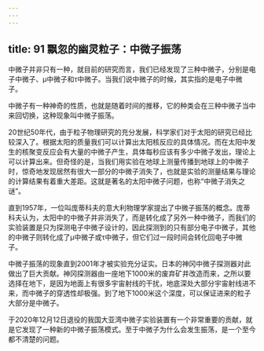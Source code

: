 ```yaml
---
---
---
```

title: 91 飘忽的幽灵粒子：中微子振荡
---




中微子并非只有一种，就目前的研究而言，我们已经发现了三种中微子，分别是电子中微子、μ中微子和τ中微子。当我们说中微子的时候，其实指的是电子中微子。

中微子有一种神奇的性质，也就是随着时间的推移，它的种类会在三种中微子当中来回切换，这种现象叫中微子振荡。

20世纪50年代，由于粒子物理研究的充分发展，科学家们对于太阳的研究已经比较深入了。根据太阳的质量我们可以计算出太阳核反应的具体情况。而在太阳中发生的核聚变反应会有大量的中微子产生，具体每秒应该有多少中微子发出，理论上可以计算出来。但奇怪的是，当我们用实验在地球上测量传播到地球上的中微子时，惊奇地发现居然有很大一部分的中微子消失了，也就是实验的测量结果与理论的计算结果有着重大差距。这就是著名的太阳中微子问题，也称“中微子消失之谜”。

直到1957年，一位叫庞蒂科夫的意大利物理学家提出了中微子振荡的概念。庞蒂科夫认为，太阳中的中微子并非消失了，而是转化成了另外一种中微子，而我们的实验装置是只为探测电子中微子设计的，因此探测到的只有部分电子中微子，其他的中微子则转化成了μ中微子或τ中微子，但它们过一段时间会转化回电子中微子。

中微子振荡的现象直到2001年才被实验充分证实。日本的神冈中微子探测器对此做出了巨大贡献。神冈探测器由一座地下1000米的废弃矿井改造而来，之所以要选择在地下，是因为地面上有很多宇宙射线的干扰，地底深处大部分宇宙射线进不来，而中微子的穿透性却极强。到了地下1000米这个深度，可以保证进来的粒子大部分是中微子。

于2020年12月12日退役的我国大亚湾中微子实验装置有一个非常重要的贡献，就是它发现了一种新的中微子振荡模式。至于中微子为什么会发生振荡，是一个至今都不清楚的问题。